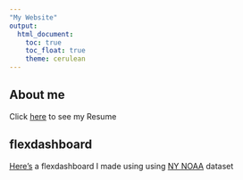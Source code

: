 ```yaml
---
"My Website"
output: 
  html_document:
    toc: true
    toc_float: true
    theme: cerulean
---
```


## About me

Click [here](resume.html) to see my Resume

## flexdashboard

[Here's](flexdashboard.html) a flexdashboard I made using using [NY NOAA](https://www.ncei.noaa.gov/metadata/geoportal/rest/metadata/item/gov.noaa.ncdc:C00861/html#) dataset